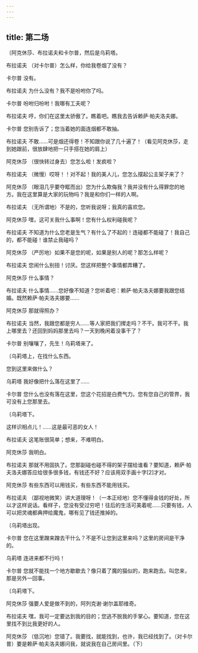 ```yaml
---
---
---
```

title: 第二场
---




〔阿克休莎、布拉诺夫和卡尔普，然后是乌莉塔。





布拉诺夫 （对卡尔普）怎么样，你给我卷烟了没有？

卡尔普 没有。

布拉诺夫 为什么没有？我不是吩咐你了吗。

卡尔普 吩咐归吩咐！我哪有工夫呢？

布拉诺夫 哼，你们在这里太骄傲了。瞧着吧。瞧我去告诉赖萨·帕夫洛夫娜。

卡尔普 您别告诉了；您当着她的面连烟都不敢抽。

布拉诺夫 不敢……可是烟还得卷！不知跟你说了几十遍了！（看见阿克休莎，走到她跟前，很放肆地把一只手搭在她的肩上）

阿克休莎 （很快转过身去）您怎么啦！发疯啦？

布拉诺夫 （微慢）哎呀！！对不起！我的美人儿，您怎么摆起公主架子来了？

阿克休莎 （眼泪几乎要夺眶而出）您为什么欺侮我？我并没有什么得罪您的地方。我在这里算是大家的玩物吗？我是和你们一样的人啊。

布拉诺夫 （无所谓地）不是的，您听我说呀；我真的喜欢您。

阿克休莎 嘿，这可关我什么事啊！您有什么权利碰我呢？

布拉诺夫 不知道为什么您老是生气？有什么了不起的！连碰都不能碰了！我自己的，都不能碰！谁禁止我碰吗？

阿克休莎 （严厉地）如果不是您的呢，如果是别人的呢？那怎么样呢？

布拉诺夫 您闹什么别扭！讨厌。您这样把整个事情都弄糟了。

阿克休莎 什么事情？

布拉诺夫 什么事情……您好像不知道？您听着吧：赖萨·帕夫洛夫娜要我跟您结婚。既然赖萨·帕夫洛夫娜要……

阿克休莎 那就得照办？

布拉诺夫 当然，我跟您都是穷人……等人家把我们撵走吗？不干。我可不干。我上哪里去？还回到妈妈那里去吗？一天到晚闲着没事干了？

卡尔普 别嚷嚷了，先生！乌莉塔来了。

〔乌莉塔上，在找什么东西。

您到这里来做什么？

乌莉塔 我好像把什么落在这里了……

卡尔普 您什么也没有落在这里，您这个花招是白费气力。您有您自己的管界，我可没有上您那里去。

〔乌莉塔下。

这样识相点儿！……这是最可恶的女人！

布拉诺夫 这笔账很简单；想来，不难明白。

阿克休莎 我明白。

布拉诺夫 那就不用固执了。您那副碰也碰不得的架子摆给谁看？要知道，赖萨·帕夫洛夫娜答应给很多很多钱，有钱还不好？应该用双手画十字[2]才对。

阿克休莎 有些东西可以用钱买，有些东西不能用钱买。

布拉诺夫 （鄙视地微笑）讲大道理呀！（一本正经地）您不懂得金钱的好处，所以才这样说话。看样子，您没有受过穷吧！往后的生活可美着呢……只要有钱，人可以把灵魂都典押给魔鬼，哪有见了钱还推掉的。

〔乌莉塔出现。

卡尔普 您在这里蹭来蹭去干什么？不是不让您到这里来吗？这里的房间是干净的。

乌莉塔 连进来都不行吗！

卡尔普 您就不能找一个地方歇歇去？像只着了魔的猫似的，跑来跑去。叫您来，那是另外一回事。

〔乌莉塔下。

阿克休莎 强要人爱是做不到的，阿列克谢·谢尔盖耶维奇。

布拉诺夫 嘿，我可一定要达到我的目的；您逃不脱我的手掌心。要知道，您在这里找不到比我更好的人。

阿克休莎 （低沉地）您错了。我要找，就能找到，也许，我已经找到了。（对卡尔普）要是赖萨·帕夫洛夫娜问我，就说我在自己房间里。（下）